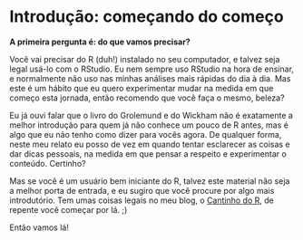 # Introdução: começando do começo

**A primeira pergunta é: do que vamos precisar?**

Você vai precisar do R (duh!) instalado no seu computador, e talvez seja legal usá-lo com o RStudio. Eu nem sempre uso RStudio na hora de ensinar, e normalmente não uso nas minhas análises mais rápidas do dia à dia. Mas este é um hábito que eu quero experimentar mudar na medida em que começo esta jornada, então recomendo que você faça o mesmo, beleza?

Eu já ouvi falar que o livro do Grolemund e do Wickham não é exatamente a melhor introdução para quem já não conhece um pouco de R antes, mas é algo que eu não tenho como dizer para vocês agora. De qualquer forma, neste meu relato eu posso de vez em quando tentar esclarecer as coisas e dar dicas pessoais, na medida em que pensar a respeito e experimentar o conteúdo. Certinho?

Mas se você é um usuário bem iniciante do R, talvez este material não seja a melhor porta de entrada, e eu sugiro que você procure por algo mais introdutório. Tem umas coisas legais no meu blog, o [Cantinho do R](https://cantinhodor.wordpress.com/), de repente você começar por lá. ;)

Então vamos lá!
